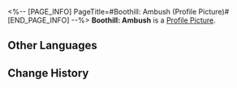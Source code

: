 <%-- [PAGE_INFO]
PageTitle=#Boothill: Ambush (Profile Picture)#
[END_PAGE_INFO] --%>
{{Item Infobox
|title       = Boothill: Ambush
|id          = 200122
|image       = Profile Picture Boothill - Ambush.png{{subst:void|<!--$UPLOAD:<<SpriteOutput/ItemFigures/AvatarHead/IconHead_200122.png>-<Profile Picture Boothill - Ambush.png>-<Item Icons>>-->}}
|type        = Profile Picture
|invCategory = 
|rarity      = 5
|effect      = 
|description = Boothill during a special operation.
|source1     = Avatar reward obtained from unlocking [[Nameless Honor]].
}}
{{Description|''"What're you waitin' for? Let's get goin', lil' fudgeheads!"''}}
'''Boothill: Ambush''' is a [[Profile Picture]].

==Other Languages==
{{Other Languages
|en   = Boothill: Ambush
|zhs  = 波提欧•暗袭
|zht  = 波提歐•暗襲
|ja   = ブートヒル・奇襲
|ko   = 부트힐•암습
|es   = Boothill: Emboscada
|fr   = Fossoyeur : Embuscade
|ru   = Бутхилл: Западня
|th   = Boothill - ซุ่มโจมตี
|vi   = Boothill - Phục Kích
|de   = Boothill: Hinterhalt
|id   = Boothill: Penyergapan
|pt   = Boothill: Emboscada
}}

==Change History==
{{Change History|2.2}}